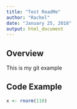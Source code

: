 ```yaml
---
title: "Test ReadMe"
author: "Rachel"
date: "January 25, 2018"
output: html_document
---
```


## Overview

This is my git example

## Code Example

```r

x <- rnorm(110)

```